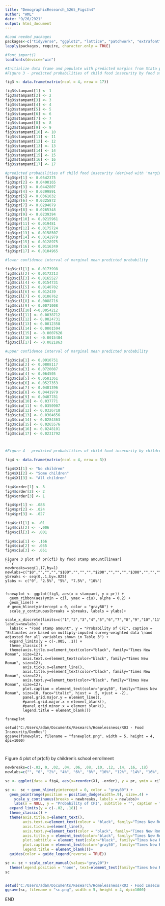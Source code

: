 ---
title: "DemographicResearch_5265_Figs3n4"
author: "AML"
date: "9/26/2021"
output: html_document
---

```{r}

#Load needed packages
packages<-c("tidyverse", "ggplot2", "lattice", "patchwork", "extrafont", "repr")
lapply(packages, require, character.only = TRUE)

#font_import()
loadfonts(device="win")

```


```{r}
#Initialize data frame and populate with predicted margins from Stata program
#Figure 3 - predicted probabilities of child food insecurity by food stamp receipt

fig3 <- data.frame(matrix(ncol = 4, nrow = 17))

fig3$stampamt[1] <- 1
fig3$stampamt[2] <- 2
fig3$stampamt[3] <- 3
fig3$stampamt[4] <- 4
fig3$stampamt[5] <- 5
fig3$stampamt[6] <- 6
fig3$stampamt[7] <- 7
fig3$stampamt[8] <- 8
fig3$stampamt[9] <- 9
fig3$stampamt[10] <- 10
fig3$stampamt[11] <- 11
fig3$stampamt[12] <- 12
fig3$stampamt[13] <- 13
fig3$stampamt[14] <- 14
fig3$stampamt[15] <- 15
fig3$stampamt[16] <- 16
fig3$stampamt[17] <- 17

#predicted probabilities of child food insecurity (derived with 'margins' from Stata file)
fig3$pr[1] <- 0.0542375
fig3$pr[2] <- 0.0490165
fig3$pr[3] <- 0.0442807
fig3$pr[4] <- 0.0399891
fig3$pr[5] <- 0.0361032
fig3$pr[6] <- 0.0325872
fig3$pr[7] <- 0.0294079
fig3$pr[8] <- 0.0265348
fig3$pr[9] <- 0.0239394
fig3$pr[10] <- 0.0215961
fig3$pr[11] <- 0.019481
fig3$pr[12] <- 0.0175724
fig3$pr[13] <- 0.0158507
fig3$pr[14] <- 0.0142979
fig3$pr[15] <- 0.0128975
fig3$pr[16] <- 0.0116349
fig3$pr[17] <- 0.0104965

#lower confidence interval of marginal mean predicted probability

fig3$cil[1] <- 0.0173998
fig3$cil[2] <- 0.0172213
fig3$cil[3] <- 0.0165527
fig3$cil[4] <- 0.0154731
fig3$cil[5] <- 0.0140702
fig3$cil[6] <- 0.012439
fig3$cil[7] <- 0.0106762
fig3$cil[8] <- 0.0088716
fig3$cil[9] <- 0.0071008
fig3$cil[10] <-0.0054212
fig3$cil[11] <- 0.0038712
fig3$cil[12] <- 0.0024731
fig3$cil[13] <- 0.0012358
fig3$cil[14] <- 0.0001594
fig3$cil[15] <- -0.0007626
fig3$cil[16] <- -0.0015404
fig3$cil[17] <- -0.0021863

#upper confidence interval of marginal mean predicted probability

fig3$ciu[1] <- 0.0910751
fig3$ciu[2] <- 0.0808117
fig3$ciu[3] <- 0.0720087
fig3$ciu[4] <- 0.064505
fig3$ciu[5] <- 0.0581361
fig3$ciu[6] <- 0.0527353
fig3$ciu[7] <- 0.0481396
fig3$ciu[8] <- 0.0441979
fig3$ciu[9] <- 0.0407781
fig3$ciu[10] <- 0.037771
fig3$ciu[11] <- 0.0350907
fig3$ciu[12] <- 0.0326718
fig3$ciu[13] <- 0.0304656
fig3$ciu[14] <- 0.0284363
fig3$ciu[15] <- 0.0265576
fig3$ciu[16] <- 0.0248101
fig3$ciu[17] <- 0.0231792



#Figure 4 - predicted probabilities of child food insecurity by children's school enrollment

fig4 <- data.frame(matrix(ncol = 4, nrow = 3))

fig4$X1[1] <- "No children"
fig4$X1[2] <- "Some children"
fig4$X1[3] <- "All children"

fig4$order[1] <- 3
fig4$order[2] <- 2
fig4$order[3] <- 1

fig4$pr[1] <- .088
fig4$pr[2] <- .024
fig4$pr[3] <- .027

fig4$cil[1] <- .01
fig4$cil[2] <- -.006
fig4$cil[3] <- .001
  
fig4$ciu[1] <- .166
fig4$ciu[2] <- .055
fig4$ciu[3] <- .051


```


```
Figure 3 plot of pr(cfi) by food stamp amount[linear]
```{r}

newbreaks=seq(1,17,by=1)
newlabs=c("$0","","","","$100","","","","$200","","","","$300","","","","$400")
ybreaks <- seq(0,.1,by=.025)
ylabs <- c("0", "2.5%", "5%", "7.5%", "10%")


fsnewplot <- ggplot(fig3, aes(x = stampamt, y = pr)) +
  geom_ribbon(aes(ymin = cil, ymax = ciu), alpha = 0.2) +
  geom_line() +
 # geom_hline(yintercept = 0, color = "gray80") +
  scale_y_continuous(breaks = ybreaks, labels = ylabs)+
  scale_x_discrete(limits=c("1","2","3","4","5","6","7","8","9","10","11","12","13","14","15","16","17"), labels=newlabs) +
  labs(x = "Food stamp amount", y = "Probability of CFI", caption = "Estimates are based on multiply-imputed survey-weighted data \nand adjusted for all variables shown in Table 3") +
  expand_limits(y = c(-.005, .1)) +
  theme_classic() +
  theme(axis.title.x=element_text(color="black", family="Times New Roman", size=12),
        axis.text.x=element_text(color="black", family="Times New Roman", size=12),
        axis.ticks.x=element_line(),
        axis.title.y=element_text(color="black", family="Times New Roman", size=12),
        axis.text.y=element_text(color="black", family="Times New Roman", size=12),
        plot.caption = element_text(color="gray50", family="Times New Roman", size=10, face="italic", hjust = .5, vjust = -2),
        panel.grid.major.y = element_line(),
        #panel.grid.major.x = element_blank(),
        #panel.grid.minor.x = element_blank(),
        legend.title = element_blank())
        
fsnewplot

setwd("C:/Users/adam/Documents/Research/Homelessness/R03 - Food Insecurity/DemRes")
ggsave(fsnewplot, filename = "fsnewplot.png", width = 5, height = 4, dpi=1000)



```



Figure 4 plot of pr(cfi) by children's school enrollment
```{r}

newbreaks=c(-.02, 0, .02, .04, .06, .08, .10, .12, .14, .16, .18)
newlabs=c("", "0", "2%", "4%", "6%", "8%", "10%", "12%", "14%", "16%", "18%")

sc <- ggplot(data = fig4, aes(x=reorder(X1, -order), y = pr, ymin = cil, ymax = ciu))

sc <-  sc + geom_hline(yintercept = 0, color = "gray80") +
  geom_pointrange(position = position_dodge(width=.9), size=.4) + 
    scale_y_continuous(breaks = newbreaks, labels = newlabs)+
    labs(x = NULL, y = "Probability of CFI", subtitle = "", caption = "Estimates are based on multiply-imputed survey-weighted data \nand adjusted for all variables shown in Table 3") +
  expand_limits(y = c(-.02, .18)) +
  theme_classic() +
  theme(axis.title.x=element_text(),
        axis.text.x=element_text(colour = "black", family="Times New Roman", size=10),
        axis.ticks.x=element_line(),
        axis.text.y=element_text(color = "black", family="Times New Roman", size=10),
        axis.title.y = element_text(color="black", family="Times New Roman", size=10),
        plot.subtitle = element_text(color="black", family="Times New Roman", size=10),
        plot.caption = element_text(color="gray50", family="Times New Roman", size=10, face="italic", hjust = .5, vjust = -2),
        legend.title = element_blank())+
  guides(color = guide_legend(reverse = TRUE))

sc <- sc + scale_color_manual(values="gray20")+
  theme(legend.position = "none", text=element_text(family="Times New Roman", size=10))
sc


setwd("C:/Users/adam/Documents/Research/Homelessness/R03 - Food Insecurity/DemRes")
ggsave(sc, filename = "sc.png", width = 5, height = 4, dpi=1000)


```
END